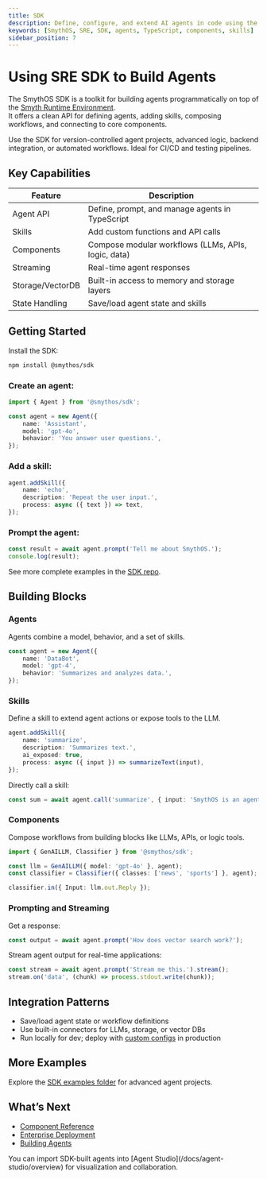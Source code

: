 ```yaml
---
title: SDK
description: Define, configure, and extend AI agents in code using the SmythOS SDK. Build workflows, add skills, and manage agents programmatically.
keywords: [SmythOS, SRE, SDK, agents, TypeScript, components, skills]
sidebar_position: 7
---
```


# Using SRE SDK to Build Agents

The SmythOS SDK is a toolkit for building agents programmatically on top of the [Smyth Runtime Environment](/docs/agent-runtime/overview).  
It offers a clean API for defining agents, adding skills, composing workflows, and connecting to core components.

<InfoCallout title="When to use the SDK">
Use the SDK for version-controlled agent projects, advanced logic, backend integration, or automated workflows. Ideal for CI/CD and testing pipelines.
</InfoCallout>

<Spacer size="md" />

## Key Capabilities

| Feature         | Description                                          |
|-----------------|-----------------------------------------------------|
| Agent API       | Define, prompt, and manage agents in TypeScript     |
| Skills          | Add custom functions and API calls                  |
| Components      | Compose modular workflows (LLMs, APIs, logic, data) |
| Streaming       | Real-time agent responses                           |
| Storage/VectorDB| Built-in access to memory and storage layers        |
| State Handling  | Save/load agent state and skills                    |

<Spacer size="md" />

## Getting Started

Install the SDK:

```bash
npm install @smythos/sdk
```

### Create an agent:

```typescript
import { Agent } from '@smythos/sdk';

const agent = new Agent({
    name: 'Assistant',
    model: 'gpt-4o',
    behavior: 'You answer user questions.',
});
```

### Add a skill:

```typescript
agent.addSkill({
    name: 'echo',
    description: 'Repeat the user input.',
    process: async ({ text }) => text,
});
```

### Prompt the agent:

```typescript
const result = await agent.prompt('Tell me about SmythOS.');
console.log(result);
```

See more complete examples in the [SDK repo](https://github.com/SmythOS/sre/tree/main/packages/examples).

<Spacer size="md" />

## Building Blocks

### Agents

Agents combine a model, behavior, and a set of skills.

```typescript
const agent = new Agent({
    name: 'DataBot',
    model: 'gpt-4',
    behavior: 'Summarizes and analyzes data.',
});
```

### Skills

Define a skill to extend agent actions or expose tools to the LLM.

```typescript
agent.addSkill({
    name: 'summarize',
    description: 'Summarizes text.',
    ai_exposed: true,
    process: async ({ input }) => summarizeText(input),
});
```

Directly call a skill:

```typescript
const sum = await agent.call('summarize', { input: 'SmythOS is an agent runtime.' });
```

### Components

Compose workflows from building blocks like LLMs, APIs, or logic tools.

```typescript
import { GenAILLM, Classifier } from '@smythos/sdk';

const llm = GenAILLM({ model: 'gpt-4o' }, agent);
const classifier = Classifier({ classes: ['news', 'sports'] }, agent);

classifier.in({ Input: llm.out.Reply });
```

### Prompting and Streaming

Get a response:

```typescript
const output = await agent.prompt('How does vector search work?');
```

Stream agent output for real-time applications:

```typescript
const stream = await agent.prompt('Stream me this.').stream();
stream.on('data', (chunk) => process.stdout.write(chunk));
```

<Spacer size="md" />

## Integration Patterns

- Save/load agent state or workflow definitions
- Use built-in connectors for LLMs, storage, or vector DBs
- Run locally for dev; deploy with [custom configs](/docs/agent-runtime/deployment) in production

<Spacer size="md" />

## More Examples

Explore the [SDK examples folder](https://github.com/SmythOS/sre/tree/main/packages/examples) for advanced agent projects.

<Spacer size="md" />

## What’s Next

- [Component Reference](/docs/agent-runtime/components)
- [Enterprise Deployment](/docs/agent-runtime/deployment)
- [Building Agents](/docs/agent-runtime/building-agents)

<InfoCallout title="Combine with Studio">
You can import SDK-built agents into [Agent Studio](/docs/agent-studio/overview) for visualization and collaboration.
</InfoCallout>

